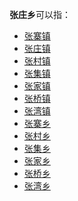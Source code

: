'''张庄乡'''可以指：
{{PRC admin/disambig|14/10/27/200/000|41/15/27/207/000|41/09/26/209/000|41/16/23/210/000}}
* [[张寨镇|张寨镇]]
* [[张庄镇|张庄镇]]
* [[张村镇|张村镇]]
* [[张集镇|张集镇]]
* [[张家镇|张家镇]]
* [[张桥镇|张桥镇]]
* [[张湾镇|张湾镇]]
* [[张寨乡|张寨乡]]
* [[张村乡|张村乡]]
* [[张集乡|张集乡]]
* [[张家乡|张家乡]]
* [[张桥乡|张桥乡]]
* [[张湾乡|张湾乡]]
{{disambig|cat=三字中国乡名消歧义}}